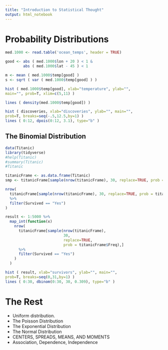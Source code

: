 ```yaml
---
title: "Introduction to Statistical Thought"
output: html_notebook
---
```


# Probability Distributions

```r
med.1000 <- read.table('ocean_temps', header = TRUE)

good <- abs ( med.1000$lon + 20 ) < 1 &
        abs ( med.1000$lat - 45 ) < 1

m <- mean ( med.1000$temp[good] )
s <- sqrt ( var ( med.1000$temp[good] ) )

hist ( med.1000$temp[good], xlab="temperature", ylab="",
main="", prob=T, xlim=c(5,11) )

lines ( density(med.1000$temp[good]) )
```

```r
hist ( discoveries, xlab="discoveries", ylab="", main="",
prob=T, breaks=seq(-.5,12.5,by=1) )
lines ( 0:12, dpois(0:12, 3.1), type="b" )
```

## The Binomial Distribution

```r
data(Titanic)
library(tidyverse)
#help(Titanic)
#summary(Titanic)
#Titanic
```

```r
titanicFrame <- as.data.frame(Titanic)
smp <- titanicFrame[sample(nrow(titanicFrame), 30, replace=TRUE, prob = titanicFrame$Freq),]
```


```r
nrow(
  titanicFrame[sample(nrow(titanicFrame), 30, replace=TRUE, prob = titanicFrame$Freq),] 
  %>% 
  filter(Survived == "Yes")
)
```
```r
result <- 1:5000 %>%
  map_int(function(x)
    nrow(
      titanicFrame[sample(nrow(titanicFrame), 
                          30, 
                          replace=TRUE, 
                          prob = titanicFrame$Freq),] 
      %>% 
      filter(Survived == "Yes")
    )
  )
```

```r
hist ( result, xlab="survivors", ylab="", main="",
prob=T, breaks=seq(0,31,by=1) )
lines ( 0:30, dbinom(0:30, 30, 0.309), type="b" )
```
# The Rest

* Uniform distribution.
* The Poisson Distribution
* The Exponential Distribution
* The Normal Distribution
* CENTERS, SPREADS, MEANS, AND MOMENTS
* Association, Dependence, Independence

